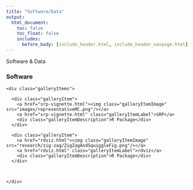 ```yaml
---
title: "Software/Data"
output:
  html_document:
    toc: false
    toc_float: false
    includes:
      before_body: [include_header.html, include_header_navpage.html]
---
```


<!--html_preserve-->

<div class="band full">
  <div class="bandContent pageTitle">Software & Data</div>
</div>

<!--/html_preserve-->

### Software


<!--html_preserve-->

<div class="band full">

  <div class="bandContent gallerySection">
    
    <div class="galleryItems">
      
      <div class="galleryItem">
        <a href="srp-vignette.html"><img class="galleryItemImage" src="images/representativeMC.png"/></a>
        <a href="srp-vignette.html" class="galleryItemLabel">SRP</a>
        <div class="galleryItemDescription">R Package</div>
      </div>
      
      <div class="galleryItem">
        <a href="rdviz.html"><img class="galleryItemImage" src="research/zig-zag/ZigZagAndSquiggleFig.png"/></a>
        <a href="rdviz.html" class="galleryItemLabel">rdviz</a>
        <div class="galleryItemDescription">R Package</div>
      </div>
      
      
      
    </div>
      
  </div>
      
</div>
      
<!--/html_preserve-->      
      